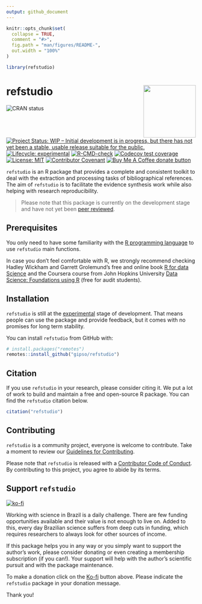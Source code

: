 ```yaml
---
output: github_document
---
```


<!-- README.md is generated from README.Rmd. Please edit that file -->

```r
knitr::opts_chunk$set(
  collapse = TRUE,
  comment = "#>",
  fig.path = "man/figures/README-",
  out.width = "100%"
)

library(refstudio)
```

# refstudio <a href='https://gipso.github.io/refstudio'><img src='man/figures/logo.png' align="right" height="139" /></a>

<!-- badges: start -->
![CRAN status](https://www.r-pkg.org/badges/version/refstudio)
[![Project Status: WIP – Initial development is in progress, but there has not yet been a stable, usable release suitable for the public.](https://www.repostatus.org/badges/latest/wip.svg)](https://www.repostatus.org/#wip)
[![Lifecycle: experimental](https://img.shields.io/badge/lifecycle-experimental-orange.svg)](https://lifecycle.r-lib.org/articles/stages.html#experimental)
[![R-CMD-check](https://github.com/gipso/refstudio/workflows/R-CMD-check/badge.svg)](https://github.com/gipso/refstudio/actions)
[![Codecov test coverage](https://codecov.io/gh/gipso/refstudio/branch/main/graph/badge.svg)](https://codecov.io/gh/gipso/refstudio?branch=main)
[![License: MIT](https://img.shields.io/badge/license-MIT-green)](https://choosealicense.com/licenses/mit/)
[![Contributor Covenant](https://img.shields.io/badge/Contributor%20Covenant-v2.0%20adopted-ff69b4.svg)](https://gipso.github.io/refstudio/CODE_OF_CONDUCT.html)
[![Buy Me A Coffee donate button](https://img.shields.io/badge/buy%20me%20a%20coffee-donate-yellow.svg)](https://ko-fi.com/danielvartan)
<!-- badges: end -->

`refstudio` is an R package that provides a complete and consistent toolkit to deal with the extraction and processing tasks of bibliographical references. The aim of `refstudio` is to facilitate the evidence synthesis work while also helping with research reproducibility.

> Please note that this package is currently on the development stage and have not yet been [peer reviewed](https://devguide.ropensci.org/softwarereviewintro.html).

## Prerequisites

You only need to have some familiarity with the [R programming language](https://www.r-project.org/) to use `refstudio` main functions.

In case you don't feel comfortable with R, we strongly recommend checking Hadley Wickham and Garrett Grolemund's free and online book [R for data Science](https://r4ds.had.co.nz/) and the Coursera course from John Hopkins University [Data Science: Foundations using R](https://www.coursera.org/specializations/data-science-foundations-r) (free for audit students).

## Installation

`refstudio` is still at the [experimental](https://lifecycle.r-lib.org/articles/stages.html#experimental) stage of development. That means people can use the package and provide feedback, but it comes with no promises for long term stability.

You can install `refstudio` from GitHub with:

``` r
# install.packages("remotes")
remotes::install_github("gipso/refstudio")
```

## Citation

If you use `refstudio` in your research, please consider citing it. We put a lot of work to build and maintain a free and open-source R package. You can find the `refstudio` citation below.

```r
citation("refstudio")
```

## Contributing

`refstudio` is a community project, everyone is welcome to contribute. Take a moment to review our [Guidelines for Contributing](https://gipso.github.io/refstudio/CONTRIBUTING.html).

Please note that `refstudio` is released with a [Contributor Code of
Conduct](https://gipso.github.io/refstudio/CODE_OF_CONDUCT.html). By contributing
to this project, you agree to abide by its terms.

## Support `refstudio`

[![ko-fi](https://ko-fi.com/img/githubbutton_sm.svg)](https://ko-fi.com/danielvartan)

Working with science in Brazil is a daily challenge. There are few funding opportunities available and their value is not enough to live on. Added to this, every day Brazilian science suffers from deep cuts in funding, which requires researchers to always look for other sources of income.

If this package helps you in any way or you simply want to support the author's work, please consider donating or even creating a membership subscription (if you can!). Your support will help with the author's scientific pursuit and with the package maintenance.

To make a donation click on the [Ko-fi](https://ko-fi.com/danielvartan) button above. Please indicate the `refstudio` package in your donation message.

Thank you!
